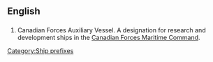 {{wikipedia|Ship prefix}}
==English==
==={{initialism}}===
{{infl|en|initialism}}
#Canadian Forces Auxiliary Vessel. A designation for research and development ships in the [[w:Canadian Forces Maritime Command|Canadian Forces Maritime Command]].

[[Category:Ship prefixes]]